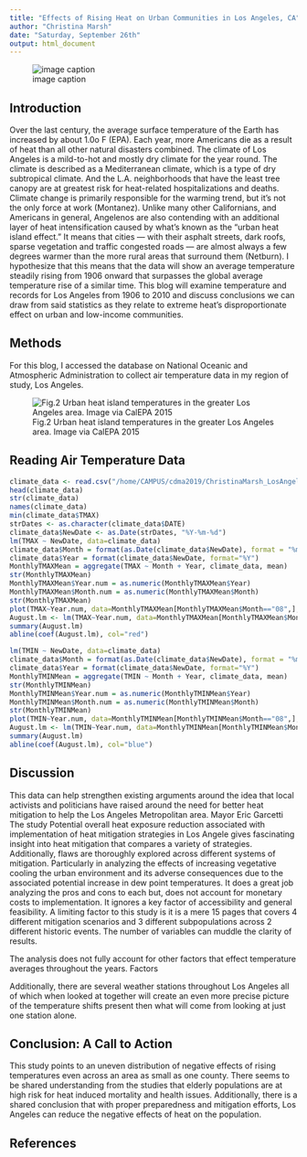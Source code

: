 ```yaml
---
title: "Effects of Rising Heat on Urban Communities in Los Angeles, CA"
author: "Christina Marsh"
date: "Saturday, September 26th"
output: html_document
---
```


![image caption](https://upload.wikimedia.org/wikipedia/commons/3/32/20190616154621%21Echo_Park_Lake_with_Downtown_Los_Angeles_Skyline.jpg) 


## Introduction
Over the last century, the average surface temperature of the Earth has increased by about 1.0o F (EPA). Each year, more Americans die as a result of heat than all other natural disasters combined. The climate of Los Angeles is a mild-to-hot and mostly dry climate for the year round. The climate is described as a Mediterranean climate, which is a type of dry subtropical climate. And the L.A. neighborhoods that have the least tree canopy are at greatest risk for heat-related hospitalizations and deaths. Climate change is primarily responsible for the warming trend, but it’s not the only force at work (Montanez). Unlike many other Californians, and Americans in general, Angelenos are also contending with an additional layer of heat intensification caused by what’s known as the “urban heat island effect.” It means that cities — with their asphalt streets, dark roofs, sparse vegetation and traffic congested roads — are almost always a few degrees warmer than the more rural areas that surround them (Netburn). I hypothesize that this means that the data will show an average temperature steadily rising from 1906 onward that surpasses the global average temperature rise of a similar time.  This blog will examine temperature and records for Los Angeles from 1906 to 2010 and discuss conclusions we can draw from said statistics as they relate to extreme heat's disproportionate effect on urban and low-income communities. 

## Methods
For this blog, I accessed the database on National Oceanic and Atmospheric Administration to collect air temperature data in my region of study, Los Angeles. 

![Fig.2 Urban heat island temperatures in the greater Los Angeles area. Image via CalEPA 2015](http://a.scpr.org/i/d623e7d0115ec7bc73b6d5eb5ff03f60/111858-eight.jpg)

## Reading Air Temperature Data

```r
climate_data <- read.csv("/home/CAMPUS/cdma2019/ChristinaMarsh_LosAngeles_data.csv")
head(climate_data)
str(climate_data)
names(climate_data)
min(climate_data$TMAX)
strDates <- as.character(climate_data$DATE)
climate_data$NewDate <- as.Date(strDates, "%Y-%m-%d")
lm(TMAX ~ NewDate, data=climate_data)
climate_data$Month = format(as.Date(climate_data$NewDate), format = "%m")
climate_data$Year = format(climate_data$NewDate, format="%Y")
MonthlyTMAXMean = aggregate(TMAX ~ Month + Year, climate_data, mean) 
str(MonthlyTMAXMean)
MonthlyTMAXMean$Year.num = as.numeric(MonthlyTMAXMean$Year)
MonthlyTMAXMean$Month.num = as.numeric(MonthlyTMAXMean$Month)
str(MonthlyTMAXMean)
plot(TMAX~Year.num, data=MonthlyTMAXMean[MonthlyTMAXMean$Month=="08",], ty='l', xlim=c(1906, 2014))
August.lm <- lm(TMAX~Year.num, data=MonthlyTMAXMean[MonthlyTMAXMean$Month=="08",])
summary(August.lm)
abline(coef(August.lm), col="red")
```

```r
lm(TMIN ~ NewDate, data=climate_data)
climate_data$Month = format(as.Date(climate_data$NewDate), format = "%m")
climate_data$Year = format(climate_data$NewDate, format="%Y")
MonthlyTMINMean = aggregate(TMIN ~ Month + Year, climate_data, mean) 
str(MonthlyTMINMean)
MonthlyTMINMean$Year.num = as.numeric(MonthlyTMINMean$Year)
MonthlyTMINMean$Month.num = as.numeric(MonthlyTMINMean$Month)
str(MonthlyTMINMean)
plot(TMIN~Year.num, data=MonthlyTMINMean[MonthlyTMINMean$Month=="08",], ty='l', xlim=c(1906, 2014))
August.lm <- lm(TMIN~Year.num, data=MonthlyTMINMean[MonthlyTMINMean$Month=="08",])
summary(August.lm)
abline(coef(August.lm), col="blue")
```

## Discussion

This data can help strengthen existing arguments around the idea that local activists and politicians have raised around the need for better heat mitigation to help the Los Angeles Metropolitan area. Mayor Eric Garcetti The study Potential overall heat exposure reduction associated with implementation of heat mitigation strategies in Los Angele gives fascinating insight into heat mitigation that compares a variety of strategies. Additionally, flaws are thoroughly explored across different systems of mitigation. Particularly in analyzing the effects of increasing vegetative cooling the urban environment and its adverse consequences due to the associated potential increase in dew point temperatures. It does a great job analyzing the pros and cons to each but, does not account for monetary costs to implementation. It ignores a key factor of accessibility and general feasibility. A limiting factor to this study is it is a mere 15 pages that covers 4 different mitigation scenarios and 3 different subpopulations across 2 different historic events. The number of variables can muddle the clarity of results.

The analysis does not fully account for other factors that effect temperature averages throughout the years. Factors

Additionally, there are several weather stations throughout Los Angeles all of which when looked at together will create an even more precise picture of the temperature shifts present then what will come from looking at just one station alone.


## Conclusion: A Call to Action
This study points to an uneven distribution of negative effects of rising temperatures even across an area as small as one county. There seems to be shared understanding from the studies that elderly populations are at high risk for heat induced mortality and health issues. Additionally, there is a shared conclusion that with proper preparedness and mitigation efforts, Los Angeles can reduce the negative effects of heat on the population. 

## References 


